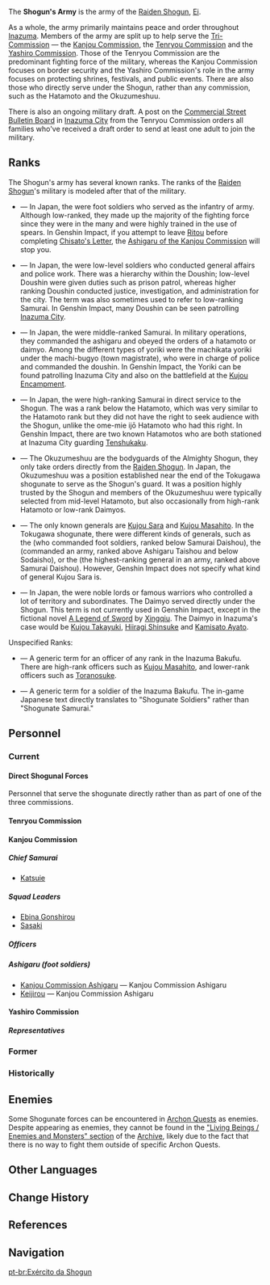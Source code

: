 {{Faction Infobox
|leader       = [[Ei]]
|affiliation  = [[Inazuma Shogunate]]
|base         = [[Inazuma]]
|region       = Inazuma
}}
The '''Shogun's Army''' is the army of the [[Raiden Shogun]], [[Ei]].

As a whole, the army primarily maintains peace and order throughout [[Inazuma]]. Members of the army are split up to help serve the [[Tri-Commission]] &mdash; the [[Kanjou Commission]], the [[Tenryou Commission]] and the [[Yashiro Commission]]. Those of the Tenryou Commission are the predominant fighting force of the military, whereas the Kanjou Commission focuses on border security and the Yashiro Commission's role in the army focuses on protecting shrines, festivals, and public events. There are also those who directly serve under the Shogun, rather than any commission, such as the Hatamoto and the Okuzumeshuu.

There is also an ongoing military draft. A post on the [[Inazuma Commercial Street Bulletin Board#Tenryou Notice: Military Draft Order|Commercial Street Bulletin Board]] in [[Inazuma City]] from the Tenryou Commission orders all families who've received a draft order to send at least one adult to join the military.

==Ranks==
The Shogun's army has several known ranks. The ranks of the [[Raiden Shogun]]'s military is modeled after that of the {{w|Tokugawa shogunate|Tokugawa shogunate's}} military.

* {{Lang|'''Ashigaru'''|ja=足軽|ja_rm=ashigaru|ja_tl=foot soldier}} &mdash; In Japan, the {{w|Ashigaru}} were foot soldiers who served as the infantry of army. Although low-ranked, they made up the majority of the fighting force since they were in the many and were highly trained in the use of spears. In Genshin Impact, if you attempt to leave [[Ritou]] before completing [[Chisato's Letter]], the [[Kanjou Commission Ashigaru|Ashigaru of the Kanjou Commission]] will stop you.
* {{Lang|'''Doushin'''|ja=同心|ja_rm=doushin|ja_tl=patrol officer}} &mdash; In Japan, the {{w|Edo period police#Samurai police|Doushin}} were low-level soldiers who conducted general affairs and police work. There was a hierarchy within the Doushin; low-level Doushin were given duties such as prison patrol, whereas higher ranking Doushin conducted justice, investigation, and administration for the city. The term was also sometimes used to refer to low-ranking Samurai. In Genshin Impact, many Doushin can be seen patrolling [[Inazuma City]].
* {{Lang|'''Yoriki'''|ja=与力|ja_rm=yoriki|ja_tl=assistant}} &mdash; In Japan, the {{w|Yoriki}} were middle-ranked Samurai. In military operations, they commanded the ashigaru and obeyed the orders of a hatamoto or daimyo. Among the different types of yoriki were the machikata yoriki under the machi-bugyo (town magistrate), who were in charge of police and commanded the doushin. In Genshin Impact, the Yoriki can be found patrolling Inazuma City and also on the battlefield at the [[Kujou Encampment]].
* {{Lang|'''Hatamoto'''|ja=旗本|ja_rm=hatamoto|ja_tl=guardian of the banner}} &mdash; In Japan, the {{w|Hatamoto}} were high-ranking Samurai in direct service to the Shogun. The {{Lang|gokenin|ja=御家人}} was a rank below the Hatamoto, which was very similar to the Hatamoto rank but they did not have the right to seek audience with the Shogun, unlike the ome-mie ijō Hatamoto who had this right. In Genshin Impact, there are two known Hatamotos who are both stationed at Inazuma City guarding [[Tenshukaku]].
* {{Lang|'''Okuzumeshuu'''|ja=奥詰衆|ja_rm=okudzume-shuu}} &mdash; The Okuzumeshuu are the bodyguards of the Almighty Shogun, they only take orders directly from the [[Raiden Shogun]]. In Japan, the Okuzumeshuu was a position established near the end of the Tokugawa shogunate to serve as the Shogun's guard. It was a position highly trusted by the Shogun and members of the Okuzumeshuu were typically selected from mid-level Hatamoto, but also occasionally from high-rank Hatamoto or low-rank Daimyos.
* {{Lang|'''General'''|ja=大将|ja_rm=taishou}} &mdash; The only known generals are [[Kujou Sara]] and [[Kujou Masahito]]. In the Tokugawa shogunate, there were different kinds of generals, such as the {{Lang|Ashigaru Taishou|ja=足軽大将}} (who commanded foot soldiers, ranked below Samurai Daishou), the {{Lang|Samurai Daishou|ja=侍大将}} (commanded an army, ranked above Ashigaru Taishou and below Sodaisho), or the {{Lang|Sodaisho|ja=総大将|ja_tl=general of generals}} (the highest-ranking general in an army, ranked above Samurai Daishou). However, Genshin Impact does not specify what kind of general Kujou Sara is.
* {{Lang|'''Daimyo'''|ja=大名|ja_rm=daimyou|ja_tl=feudal lord}} &mdash; In Japan, the {{w|Daimyo}} were noble lords or famous warriors who controlled a lot of territory and subordinates. The Daimyo served directly under the Shogun. This term is not currently used in Genshin Impact, except in the fictional novel [[A Legend of Sword]] by [[Xingqiu]]. The Daimyo in Inazuma's case would be [[Kujou Takayuki]], [[Hiiragi Shinsuke]] and [[Kamisato Ayato]].

;Unspecified Ranks:
* {{Lang|'''Shogunate Officer'''|ja=幕府の軍官|ja_rm=bakufu no gunkan|ja_tl=shogunate officer}} &mdash; A generic term for an officer of any rank in the Inazuma Bakufu. There are high-rank officers such as [[Kujou Masahito]], and lower-rank officers such as [[Toranosuke]].
* {{Lang|'''Shogunate Samurai'''|ja=幕府の兵士|ja_rm=bakufu no heishi|ja_tl=shogunate soldier}} &mdash; A generic term for a soldier of the Inazuma Bakufu. The in-game Japanese text directly translates to "Shogunate Soldiers" rather than "Shogunate Samurai."

==Personnel==
===Current===
====Direct Shogunal Forces====
Personnel that serve the shogunate directly rather than as part of one of the three commissions.
{{Column|2|
* [[Takeshi]] &mdash; Okuzumeshuu
* [[Saizou]] &mdash; Okuzumeshuu
* [[Naoe Hisamasa]] &mdash; Hatamoto
* [[Shima Masaoki]] &mdash; Hatamoto
}}

====Tenryou Commission====
{{Transclude|Tenryou Commission|Personnel|main=1|top=1}}

====Kanjou Commission====
{{Main|Kanjou Commission}}
=====Chief Samurai=====
* [[Katsuie]]
=====Squad Leaders=====
* [[Ebina Gonshirou]]
* [[Sasaki]]

=====Officers=====
{{Column|2|
* [[Chiba]]
* [[Kenzaburou]]
* [[Kobayashi]]
* [[Nakano]]
* [[Shinnojou]]
* [[Yokoyama]]
}}
===== Ashigaru (foot soldiers)=====
* [[Kanjou Commission Ashigaru]] &mdash; Kanjou Commission Ashigaru
* [[Keijirou]] &mdash; Kanjou Commission Ashigaru

====Yashiro Commission====
{{Main|Yashiro Commission}}
=====Representatives=====
{{Column|2|
* [[Hirano]]
* [[Hirohiko]]
* [[Hirotatsu]]
}}

===Former===
{{Column|2|
* [[Kamei Munehisa]]
* [[Kurosawa Kyounosuke]] &mdash; Yoriki
* [[Masanori]] &mdash; Hatamoto (Deceased)
* [[Nameless|Kenji Kazumichi]] &mdash; Hatamoto
* [[Iwakura Mitsunari]] (Deceased)
}}

===Historically===
{{Column|2|
* [[Shigeyori Kujou]] &mdash; General
* [[Takamine the Mistsplitter]] &mdash; Hatamoto
* [[Kitamura]] &mdash; Shogunate Samurai
* [[Fujiki]] &mdash; Yoriki
* [[Fukami]] &mdash; Yoriki
}}

==Enemies==
{{Main|Shogunate Samurai}}
Some Shogunate forces can be encountered in [[Archon Quest]]s as enemies. Despite appearing as enemies, they cannot be found in the [[Archive#Enemies and Monsters|"Living Beings / Enemies and Monsters" section]] of the [[Archive]], likely due to the fact that there is no way to fight them outside of specific Archon Quests.
{{Transclude|Shogunate Samurai|Types}}

==Other Languages==
{{Other Languages
|en      = Shogun's Army
|zhs     = 幕府军
|zhs_rm  = Mùfǔ-jūn
|zht     = 幕府軍
|zht_rm  = Mùfǔ-jūn
|zh_tl   = Bakufu Army{{Sino|zh|ja}}
|ja      = 幕府軍
|ja_rm   = Bakufu-gun<ref>{{Ref/Quest|A Flower Blooms in a Prison|note=Japanese Voice-Over}}</ref>
|ja_tl   = [[Inazuma Shogunate|Bakufu]] Army
|ko      = {{tt|막부군|幕府軍}}
|ko_rm   = Makbu-gun
|ko_tl   = Bakufu Army{{Sino|ko|ja}}
|es      = Ejército de la Shogun
|es_tl   = Army of the Shogun
|fr      = Armée de la Shogun<!--Armée du Shogunat-->
|fr_tl   = Shogun's Army<!--Shogunate's Army-->
|ru      = Армия сёгуна<!--Армия сёгуната-->
|ru_tl   = Shogun's Army
|th      = กองทัพแห่งโชกุน
|th_rm   = Kongthap Haeng Chokun
|th_tl   = Army of the Shogun
|vi      = {{tt|Quân|軍}} Shogunate<!--quân (đội) của Shogunate-->
|vi_tl   = 
|de      = Bakufu-Armee
|de_tl   = Bakufu Army
|id      = Pasukan Shogun<!--tentara Shogunate-->
|id_tl   = Shogun's Army
|pt      = Exército da Shogun<!--Exército do Shogunato-->
|pt_tl   = 
|tr      = 
|tr_tl   = 
|it      = 
|it_tl   = 
}}

==Change History==
{{Change History|introduced=2.0}}

==References==
{{Reflist}}

==Navigation==
{{Faction Navbox}}

[[pt-br:Exército da Shogun]]